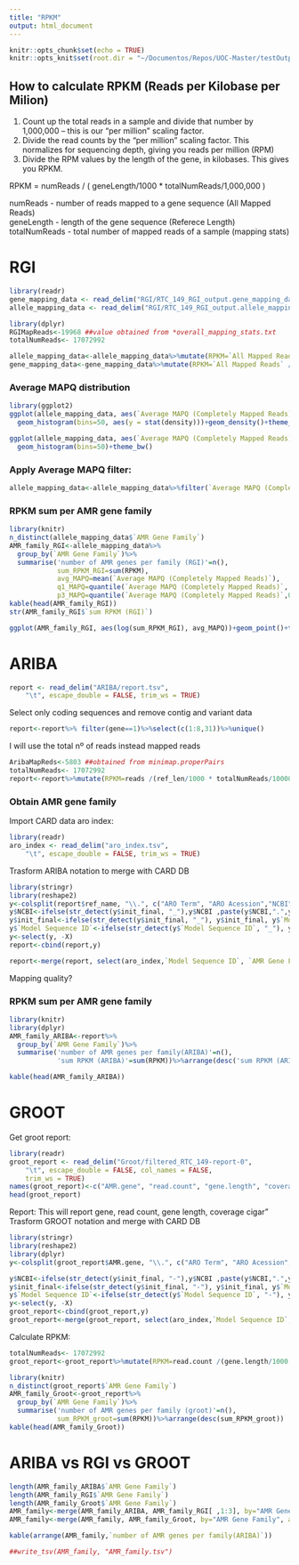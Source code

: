 ```yaml
---
title: "RPKM"
output: html_document
---
```


```r
knitr::opts_chunk$set(echo = TRUE)
knitr::opts_knit$set(root.dir = "~/Documentos/Repos/UOC-Master/testOutputs")

```

## How to calculate RPKM (Reads per Kilobase per Milion)

1. Count up the total reads in a sample and divide that number by 1,000,000 – this is our “per million” scaling factor.
2. Divide the read counts by the “per million” scaling factor. This normalizes for sequencing depth, giving you reads per million (RPM)
3. Divide the RPM values by the length of the gene, in kilobases. This gives you RPKM.

RPKM =   numReads / ( geneLength/1000 * totalNumReads/1,000,000 )

numReads - number of reads mapped to a gene sequence (All Mapped Reads)  
geneLength - length of the gene sequence (Referece Length)  
totalNumReads - total number of mapped reads of a sample (mapping stats)  

# RGI

```r
library(readr)
gene_mapping_data <- read_delim("RGI/RTC_149_RGI_output.gene_mapping_data.txt", "\t", escape_double = FALSE, trim_ws = TRUE)
allele_mapping_data <- read_delim("RGI/RTC_149_RGI_output.allele_mapping_data.txt", "\t", escape_double = FALSE, trim_ws = TRUE)
```

```r
library(dplyr)
RGIMapReads<-19968 ##value obtained from *overall_mapping_stats.txt
totalNumReads<-	17072992

allele_mapping_data<-allele_mapping_data%>%mutate(RPKM=`All Mapped Reads` /(`Reference Length`/1000 * totalNumReads/1000000))
gene_mapping_data<-gene_mapping_data%>%mutate(RPKM=`All Mapped Reads` /(`Reference Length`/1000 * totalNumReads/1000000))
```

### Average MAPQ distribution

```r
library(ggplot2)
ggplot(allele_mapping_data, aes(`Average MAPQ (Completely Mapped Reads)`)) +
  geom_histogram(bins=50, aes(y = stat(density)))+geom_density()+theme_bw()

ggplot(allele_mapping_data, aes(`Average MAPQ (Completely Mapped Reads)`)) +
  geom_histogram(bins=50)+theme_bw()

```

###  Apply Average MAPQ filter:

```r
allele_mapping_data<-allele_mapping_data%>%filter(`Average MAPQ (Completely Mapped Reads)`>10)
```

### RPKM sum per AMR gene family

```r
library(knitr)
n_distinct(allele_mapping_data$`AMR Gene Family`)
AMR_family_RGI<-allele_mapping_data%>%
  group_by(`AMR Gene Family`)%>%
  summarise('number of AMR genes per family (RGI)'=n(),
            sum_RPKM_RGI=sum(RPKM),
            avg_MAPQ=mean(`Average MAPQ (Completely Mapped Reads)`),
            q1_MAPQ=quantile(`Average MAPQ (Completely Mapped Reads)`, 0.25),
            p3_MAPQ=quantile(`Average MAPQ (Completely Mapped Reads)`,0.75),)%>%arrange(desc(sum_RPKM_RGI))
kable(head(AMR_family_RGI))
str(AMR_family_RGI$`sum RPKM (RGI)`)
```


```r
ggplot(AMR_family_RGI, aes(log(sum_RPKM_RGI), avg_MAPQ))+geom_point()+theme_bw()
```

# ARIBA

```r
report <- read_delim("ARIBA/report.tsv", 
    "\t", escape_double = FALSE, trim_ws = TRUE)
```
Select only coding sequences and remove contig and variant data

```r
report<-report%>% filter(gene==1)%>%select(c(1:8,31))%>%unique()
```


I will use the total nº of reads instead mapped reads

```r
AribaMapReds<-5803 ##obtained from minimap.properPairs
totalNumReads<-	17072992
report<-report%>%mutate(RPKM=reads /(ref_len/1000 * totalNumReads/1000000))
```

### Obtain AMR gene family
Import CARD data aro index: 

```r
library(readr)
aro_index <- read_delim("aro_index.tsv", 
    "\t", escape_double = FALSE, trim_ws = TRUE)
```

Trasform ARIBA notation to merge with CARD  DB
```r
library(stringr)
library(reshape2)
y<-colsplit(report$ref_name, "\\.", c("ARO Term", "ARO Acession","NCBI","init_final","Model Sequence ID","X"))
y$NCBI<-ifelse(str_detect(y$init_final, "_"),y$NCBI ,paste(y$NCBI,".",y$init_final) )
y$init_final<-ifelse(str_detect(y$init_final, "_"), y$init_final, y$`Model Sequence ID`)
y$`Model Sequence ID`<-ifelse(str_detect(y$`Model Sequence ID`, "_"), y$X, y$`Model Sequence ID`)
y<-select(y, -X)
report<-cbind(report,y)

report<-merge(report, select(aro_index,`Model Sequence ID`, `AMR Gene Family`,`Drug Class`, `Resistance Mechanism` ) , by="Model Sequence ID")
```

Mapping quality?

### RPKM sum per AMR gene family

```r
library(knitr)
library(dplyr)
AMR_family_ARIBA<-report%>%
  group_by(`AMR Gene Family`)%>%
  summarise('number of AMR genes per family(ARIBA)'=n(),
            'sum RPKM (ARIBA)'=sum(RPKM))%>%arrange(desc('sum RPKM (ARIBA)'))

kable(head(AMR_family_ARIBA))
```

# GROOT
Get groot report:

```r
library(readr)
groot_report <- read_delim("Groot/filtered_RTC_149-report-0", 
    "\t", escape_double = FALSE, col_names = FALSE, 
    trim_ws = TRUE)
names(groot_report)<-c("AMR.gene", "read.count", "gene.length", "coverage.cigar")
head(groot_report)
```
Report: This will report gene, read count, gene length, coverage cigar"
Trasform GROOT notation and merge with CARD  DB
```r
library(stringr)
library(reshape2)
library(dplyr)
y<-colsplit(groot_report$AMR.gene, "\\.", c("ARO Term", "ARO Acession","NCBI","init_final","Model Sequence ID","X"))

y$NCBI<-ifelse(str_detect(y$init_final, "-"),y$NCBI ,paste(y$NCBI,".",y$init_final) )
y$init_final<-ifelse(str_detect(y$init_final, "-"), y$init_final, y$`Model Sequence ID`)
y$`Model Sequence ID`<-ifelse(str_detect(y$`Model Sequence ID`, "-"), y$X, y$`Model Sequence ID`)
y<-select(y, -X)
groot_report<-cbind(groot_report,y)
groot_report<-merge(groot_report, select(aro_index,`Model Sequence ID`, `AMR Gene Family`,`Drug Class`, `Resistance Mechanism` ) , by="Model Sequence ID")
```

Calculate RPKM:

```r
totalNumReads<-	17072992
groot_report<-groot_report%>%mutate(RPKM=read.count /(gene.length/1000 * totalNumReads/1000000))
```

```r
library(knitr)
n_distinct(groot_report$`AMR Gene Family`)
AMR_family_Groot<-groot_report%>%
  group_by(`AMR Gene Family`)%>%
  summarise('number of AMR genes per family (groot)'=n(),
            sum_RPKM_groot=sum(RPKM))%>%arrange(desc(sum_RPKM_groot))
kable(head(AMR_family_Groot))
```


# ARIBA vs RGI vs GROOT

```r
length(AMR_family_ARIBA$`AMR Gene Family`)
length(AMR_family_RGI$`AMR Gene Family`)
length(AMR_family_Groot$`AMR Gene Family`)
AMR_family<-merge(AMR_family_ARIBA, AMR_family_RGI[ ,1:3], by="AMR Gene Family", all=TRUE)
AMR_family<-merge(AMR_family, AMR_family_Groot, by="AMR Gene Family", all=TRUE)

kable(arrange(AMR_family,`number of AMR genes per family(ARIBA)`))
```

```r
##write_tsv(AMR_family, "AMR_family.tsv")
```

